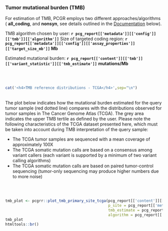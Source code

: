 ### Tumor mutational burden (TMB)

For estimation of TMB, PCGR employs two different approaches/algorithms ( __all_coding__, and __nonsyn__, see details outlined in the [Documentation](#Documentation) below).

TMB algorithm chosen by user: __`r pcg_report[['metadata']][['config']][['tmb']][['algorithm']]`__
Size of targeted coding region: __`r pcg_report[['metadata']][['config']][['assay_properties']][['target_size_mb']]` Mb__

Estimated mutational burden: __`r pcg_report[['content']][['tmb']][['variant_statistic']][['tmb_estimate']]`__ __mutations/Mb__ 

<br><br>

```r
cat('<h4>TMB reference distributions - TCGA</h4>',sep="\n")
```
<br>
The plot below indicates how the mutational burden estimated for the query tumor sample (red dotted line) compares with the distributions observed for tumor samples in The Cancer Genome Atlas (TCGA). The grey area indicates the upper TMB tertile as defined by the user. Please note the following characteristics of the TCGA dataset presented here, which must be taken into account during TMB interpretation of the query sample:

* The TCGA tumor samples are sequenced with a mean coverage of approximately 100X
* The TCGA somatic mutation calls are based on a consensus among variant callers (each variant is supported by a minimum of two variant calling algorithms)
* The TCGA somatic mutation calls are based on paired tumor-control sequencing (tumor-only sequencing may produce higher numbers due to more noise)

<br><br>
```r
tmb_plot <- pcgrr::plot_tmb_primary_site_tcga(pcg_report[['content']][['tmb']][['tcga_tmb']], 
                                              p_site = pcg_report[['metadata']][['config']][['tumor_properties']][['tumor_type']], 
                                              tmb_estimate = pcg_report[['content']][['tmb']][['variant_statistic']][['tmb_estimate']],
                                              algorithm = pcg_report[['content']][['tmb']][['algorithm']])
tmb_plot
htmltools::br()
```

<br>

